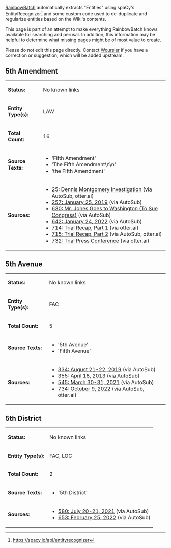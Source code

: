 [[User:RainbowBatch | RainbowBatch]] automatically extracts "Entities" using spaCy's EntityRecognizer<ref>https://spacy.io/api/entityrecognizer</ref> and some custom code used to de-duplicate and regularize entities based on the Wiki's contents.

This page is part of an attempt to make everything RainbowBatch knows available for searching and perusal. In addition, this information may be helpful to determine what missing pages might be of most value to create.

Please do not edit this page directly. Contact [[User:Woursler | Woursler]] if you have a correction or suggestion, which will be added upstream.

==5th Amendment==
{| class="fandom-table"
|'''Status:'''
|No known links
|-
|'''Entity Type(s):'''
|LAW
|-
|'''Total Count:'''
|16
|-
|'''Source Texts:'''
|

*'Fifth Amendment'
*'The Fifth Amendment\n\n'
*'the Fifth Amendment'

|-
|'''Sources:'''
|

*[[25: Dennis Montgomery Investigation]] (via AutoSub, otter.ai)
*[[257: January 25, 2019]] (via AutoSub)
*[[630: Mr. Jones Goes to Washington (To Sue Congress)]] (via AutoSub)
*[[642: January 24, 2022]] (via AutoSub)
*[[714: Trial Recap, Part 1]] (via otter.ai)
*[[715: Trial Recap, Part 2]] (via AutoSub, otter.ai)
*[[732: Trial Press Conference]] (via otter.ai)

|}

==5th Avenue==
{| class="fandom-table"
|'''Status:'''
|No known links
|-
|'''Entity Type(s):'''
|FAC
|-
|'''Total Count:'''
|5
|-
|'''Source Texts:'''
|

*'5th Avenue'
*'Fifth Avenue'

|-
|'''Sources:'''
|

*[[334: August 21-22, 2019]] (via AutoSub)
*[[355: April 18, 2013]] (via AutoSub)
*[[545: March 30-31, 2021]] (via AutoSub)
*[[734: October 9, 2022]] (via AutoSub, otter.ai)

|}

==5th District==
{| class="fandom-table"
|'''Status:'''
|No known links
|-
|'''Entity Type(s):'''
|FAC, LOC
|-
|'''Total Count:'''
|2
|-
|'''Source Texts:'''
|

*'5th District'

|-
|'''Sources:'''
|

*[[580: July 20-21, 2021]] (via AutoSub)
*[[653: February 25, 2022]] (via AutoSub)

|}
